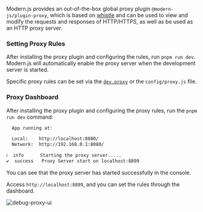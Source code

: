 Modern.js provides an out-of-the-box global proxy plugin `@modern-js/plugin-proxy`, which is based on [whistle](https://github.com/avwo/whistle) and can be used to view and modify the requests and responses of HTTP/HTTPS, as well as be used as an HTTP proxy server.

### Setting Proxy Rules

After installing the proxy plugin and configuring the rules, run `pnpm run dev`. Modern.js will automatically enable the proxy server when the development server is started.

Specific proxy rules can be set via the [`dev.proxy`](/configure/app/dev/proxy) or the `config/proxy.js` file.

### Proxy Dashboard

After installing the proxy plugin and configuring the proxy rules, run the `pnpm run dev` command:

```bash
  App running at:

  Local:    http://localhost:8080/
  Network:  http://192.168.0.1:8080/

ℹ  info      Starting the proxy server.....
✔  success   Proxy Server start on localhost:8899
```

You can see that the proxy server has started successfully in the console.

Access `http://localhost:8899`, and you can set the rules through the dashboard.

![debug-proxy-ui](https://lf3-static.bytednsdoc.com/obj/eden-cn/aphqeh7uhohpquloj/modern-js/debug/debug-proxy-ui.png)
